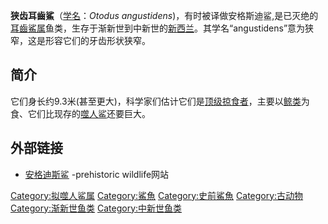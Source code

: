 {{speciesbox
| name = 狭齿耳齒鯊
| fossil_range = 早[[漸新世|漸新世]] - 早[[中新世|中新世]]<br>~{{fossil range|33|22}}
| image = 4-25 Angustidens.jpg
| image_caption = 牙齿化石
| image2 =
| image2_width = 250px
| genus = Otodus
| species = angustidens
| authority = [[Louis_Agassiz|Agassiz]], 1843
}}
'''狭齿耳齒鯊'''（[[学名|学名]]：''Otodus angustidens'')，有时被译做安格斯迪鲨,是已灭绝的[[耳齒鯊|耳齒鯊属]]鱼类，生存于渐新世到中新世的[[新西兰|新西兰]]。其学名“angustidens”意为狭窄，这是形容它们的牙齿形状狭窄。
==简介==
它们身长约9.3米(甚至更大)，科学家们估计它们是[[顶级掠食者|顶级掠食者]]，主要以[[鲸类|鲸类]]为食、它们比现存的[[噬人鲨|噬人鲨]]还要巨大。

==外部链接==
*[http://Prehistoric-wildlife.com/species/c/carcharocles-angustidens.html 安格迪斯鲨] {{Wayback|url=http://prehistoric-wildlife.com/species/c/carcharocles-angustidens.html |date=20200703010110 }}-prehistoric wildlife网站

[[Category:拟噬人鲨属|Category:拟噬人鲨属]]
[[Category:鯊魚|Category:鯊魚]]
[[Category:史前鯊魚|Category:史前鯊魚]]
[[Category:古动物|Category:古动物]]
[[Category:渐新世鱼类|Category:渐新世鱼类]]
[[Category:中新世鱼类|Category:中新世鱼类]]